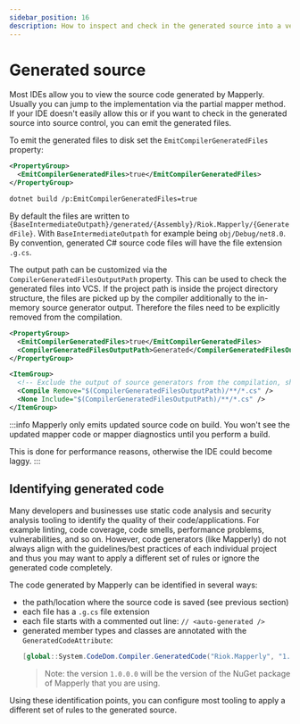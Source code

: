 ```yaml
---
sidebar_position: 16
description: How to inspect and check in the generated source into a version control system (VCS, GIT, ...)
---
```



# Generated source

Most IDEs allow you to view the source code generated by Mapperly. Usually you can jump to the implementation via the partial mapper method.
If your IDE doesn't easily allow this or if you want to check in the generated source into source control, you can emit the generated files.

To emit the generated files to disk set the `EmitCompilerGeneratedFiles` property:

<!-- do not indent this, it won't work, https://stackoverflow.com/a/67579641/3302887 -->

<Tabs groupId="msbuild-flags">
<TabItem value="proj-file" label="Project File (.csproj)" default>

```xml
<PropertyGroup>
  <EmitCompilerGeneratedFiles>true</EmitCompilerGeneratedFiles>
</PropertyGroup>
```

</TabItem>
<TabItem value="dotnet-cli" label=".NET CLI">

```bash
dotnet build /p:EmitCompilerGeneratedFiles=true
```

</TabItem>
</Tabs>

By default the files are written to `{BaseIntermediateOutpath}/generated/{Assembly}/Riok.Mapperly/{GeneratedFile}`.
With `BaseIntermediateOutpath` for example being `obj/Debug/net8.0`.
By convention, generated C# source code files will have the file extension `.g.cs`.

The output path can be customized via the `CompilerGeneratedFilesOutputPath` property.
This can be used to check the generated files into VCS.
If the project path is inside the project directory structure,
the files are picked up by the compiler additionally to the in-memory source generator output.
Therefore the files need to be explicitly removed from the compilation.

```xml
<PropertyGroup>
  <EmitCompilerGeneratedFiles>true</EmitCompilerGeneratedFiles>
  <CompilerGeneratedFilesOutputPath>Generated</CompilerGeneratedFilesOutputPath>
</PropertyGroup>

<ItemGroup>
  <!-- Exclude the output of source generators from the compilation, show it in the IDE -->
  <Compile Remove="$(CompilerGeneratedFilesOutputPath)/**/*.cs" />
  <None Include="$(CompilerGeneratedFilesOutputPath)/**/*.cs" />
</ItemGroup>
```

:::info
Mapperly only emits updated source code on build.
You won't see the updated mapper code or mapper diagnostics until you perform a build.

This is done for performance reasons,
otherwise the IDE could become laggy.
:::

## Identifying generated code

Many developers and businesses use static code analysis and security analysis tooling to identify the quality of their code/applications.
For example linting, code coverage, code smells, performance problems, vulnerabilities, and so on.
However, code generators (like Mapperly) do not always align with the guidelines/best practices of each individual project
and thus you may want to apply a different set of rules or ignore the generated code completely.

The code generated by Mapperly can be identified in several ways:

- the path/location where the source code is saved (see previous section)
- each file has a `.g.cs` file extension
- each file starts with a commented out line: `// <auto-generated />`
- generated member types and classes are annotated with the `GeneratedCodeAttribute`:
  ```csharp
  [global::System.CodeDom.Compiler.GeneratedCode("Riok.Mapperly", "1.0.0.0")]
  ```
  > Note: the version `1.0.0.0` will be the version of the NuGet package of Mapperly that you are using.

Using these identification points, you can configure most tooling to apply a different set of rules to the generated source.
